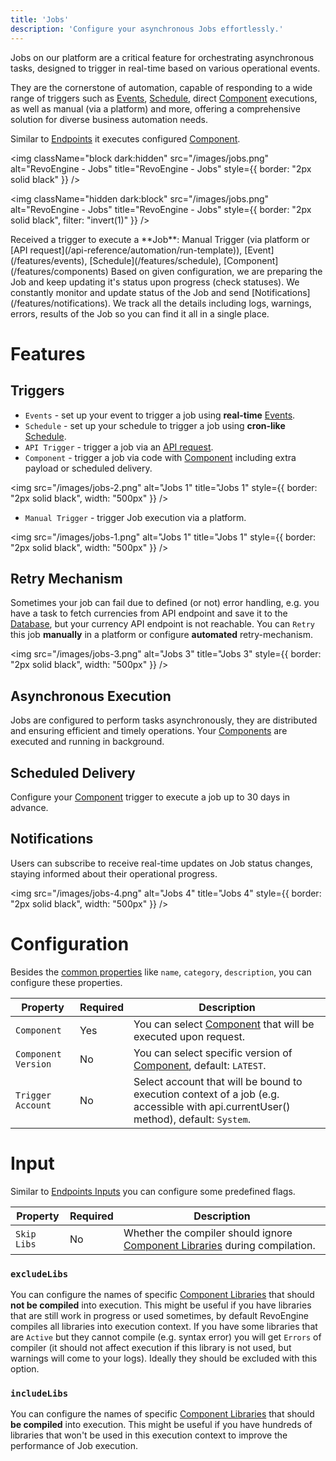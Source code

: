 ```yaml
---
title: 'Jobs'
description: 'Configure your asynchronous Jobs effortlessly.'
---
```


Jobs on our platform are a critical feature for orchestrating asynchronous tasks, designed to trigger in real-time
based on various operational events.

They are the cornerstone of automation, capable of responding to a wide range of
triggers such as [Events](/features/events), [Schedule](/features/schedule), direct [Component](/features/components)
executions, as well as manual (via a platform) and more, offering a comprehensive solution for diverse business automation needs.

Similar to [Endpoints](/solutions/endpoints) it executes configured [Component](/features/components).

<img
    className="block dark:hidden"
    src="/images/jobs.png"
    alt="RevoEngine - Jobs"
    title="RevoEngine - Jobs"
    style={{ border: "2px solid black" }}
/>

<img
    className="hidden dark:block"
    src="/images/jobs.png"
    alt="RevoEngine - Jobs"
    title="RevoEngine - Jobs"
    style={{ border: "2px solid black", filter: "invert(1)" }}
/>

<Steps>
    <Step title="Trigger">
        Received a trigger to execute a **Job**: Manual Trigger (via platform or [API request](/api-reference/automation/run-template)), [Event](/features/events), [Schedule](/features/schedule), [Component](/features/components)
    </Step>
    <Step title="Details">
        Based on given configuration, we are preparing the Job and keep updating it's status upon progress (check statuses).
    </Step>
    <Step title="Updates">
        We constantly monitor and update status of the Job and send [Notifications](/features/notifications).
    </Step>
    <Step title="Finish">
        We track all the details including logs, warnings, errors, results of the Job so you can find it all in a single place.
    </Step>
</Steps>

# Features

## Triggers

- `Events` - set up your event to trigger a job using **real-time** [Events](/features/events).
- `Schedule` - set up your schedule to trigger a job using **cron-like** [Schedule](/features/schedule).
- `API Trigger` - trigger a job via an [API request](/api-reference/automation/run-template).
- `Component` - trigger a job via code with [Component](/features/components) including extra payload or <Tooltip tip="Trigger your Job that will be scheduled, up to 30 days in advance.">scheduled delivery</Tooltip>.

<img
    src="/images/jobs-2.png"
    alt="Jobs 1"
    title="Jobs 1"
    style={{ border: "2px solid black", width: "500px" }}
/>

- `Manual Trigger` - trigger Job execution via a platform.

<img
    src="/images/jobs-1.png"
    alt="Jobs 1"
    title="Jobs 1"
    style={{ border: "2px solid black", width: "500px" }}
/>

## Retry Mechanism

Sometimes your job can fail due to defined (or not) error handling, e.g. you have a task to fetch currencies from API endpoint and save it to the [Database](/solutions/databases), but your currency API endpoint is not reachable.
You can `Retry` this job **manually** in a platform or configure **automated** retry-mechanism.

<img
    src="/images/jobs-3.png"
    alt="Jobs 3"
    title="Jobs 3"
    style={{ border: "2px solid black", width: "500px" }}
/>

## Asynchronous Execution

Jobs are configured to perform tasks asynchronously, they are distributed and ensuring efficient and timely operations.
Your [Components](/features/components) are executed and running in background.

## Scheduled Delivery

Configure your [Component](/features/components) trigger to execute a job up to 30 days in advance.

## Notifications

Users can subscribe to receive real-time updates on Job status changes, staying informed about their operational progress.

<img
    src="/images/jobs-4.png"
    alt="Jobs 4"
    title="Jobs 4"
    style={{ border: "2px solid black", width: "500px" }}
/>

# Configuration

Besides the [common properties](/features/search) like `name`, `category`, `description`, you can configure these properties.

| Property            | Required | Description                                                                                                                         |
|---------------------|----------|-------------------------------------------------------------------------------------------------------------------------------------|
| `Component`         | Yes      | You can select [Component](/components) that will be executed upon request.                                                         |
| `Component Version` | No       | You can select specific version of [Component](/components), default: `LATEST`.                                                     |
| `Trigger Account`   | No       | Select account that will be bound to execution context of a job (e.g. accessible with api.currentUser() method), default: `System`. |

# Input

Similar to [Endpoints Inputs](/run-api/configuration#input) you can configure some predefined flags.

| Property            | Required | Description                                                                                                                         |
|---------------------|----------|-------------------------------------------------------------------------------------------------------------------------------------|
| `Skip Libs`         | No       | Whether the compiler should ignore [Component Libraries](/components/library) during compilation.                                   |

### `excludeLibs`
You can configure the names of specific [Component Libraries](/components/library) that should **not be compiled** into execution.
This might be useful if you have libraries that are still work in progress or used sometimes, by default RevoEngine compiles all libraries into execution context.
<Note>If you have some libraries that are `Active` but they cannot compile (e.g. syntax error) you will get `Errors` of compiler (it should not affect execution if this library is not used, but warnings will come to your logs). Ideally they should be excluded with this option.</Note>

### `includeLibs`
You can configure the names of specific [Component Libraries](/components/library) that should **be compiled** into execution.
This might be useful if you have hundreds of libraries that won't be used in this execution context to improve the performance of Job execution.

